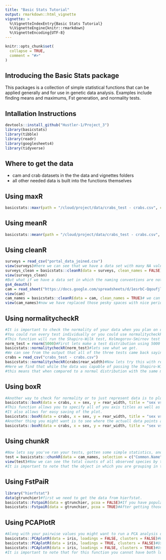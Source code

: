 ```yaml
---
title: "Basic Stats Tutorial"
output: rmarkdown::html_vignette
vignette: >
  %\VignetteIndexEntry{Basic Stats Tutorial}
  %\VignetteEngine{knitr::rmarkdown}
  %\VignetteEncoding{UTF-8}
---
```


```r
knitr::opts_chunk$set(
  collapse = TRUE,
  comment = "#>"
)
```

## Introducing the Basic Stats package

This packages is a collection of simple statistical functions that can be applied generally and for use in genetic data analysis. Examples include finding means and maximums, Fst generation, and normality tests.

## Intallation Instructions

```r
devtools::install_github("Hustler-1/Project_3")
library(basicstats)
library(tibble)
library(readr)
library(googlesheets4)
library(tidyverse)
```

## Where to get the data

+ cam and crab datasets in the the data and vignettes folders
+ all other needed data is built into the functions themselves

## Using maxR

```r
basicstats::maxr(path = "/cloud/project/data/crabs_test - crabs.csv", column = rear_width)#we can load in the data that we want to get a max for and then specify which data column we intend to get a max of.
```
## Using meanR

```r
basicstats::meanr(path = "/cloud/project/data/crabs_test - crabs.csv", column = rear_width)#we can use the same format with meanr to get a mean value for the same data column.
```

## Using cleanR

```r
surveys = read_csv("portal_data_joined.csv")
view(surveys)#here we can see that we have a data set with many NA values.
surveys_clean = basicstats::cleanR(data = surveys, clean_names = FALSE)#we can quickly and cleanly remove those NA throughout the whole data set.
view(surveys_clean)
#But what if we have a data set in which the naming conventions are not efficient e.g. using spaces in column names?
gs4_deauth()
cam = read_sheet("https://docs.google.com/spreadsheets/d/1esrbC-QqoufjlDHXtIYtDcsXovC_x6o6Z4JfBPKvg3s/edit?usp=sharing")
view(cam)
cam_names = basicstats::cleanR(data = cam, clean_names = TRUE)# we can use the clean_names argument in cleanR to correct those issues.
view(cam_names)#now we have replaced those pesky spaces with nice periods!
```

## Using normalitycheckR

```r
#It is important to check the normality of your data when you plan on doing any statistical tests on data sets.
#You could run every test individually or you could use normalitycheckR to run the 3 most commonly used tests for normally distributed data.
#This function will run the Shapiro-Wilk test, Kolmogorov-Smirnov test and the Anderson-Darling test on any data you give it.
norm_test = rnorm(5000)#First lets make a test distribution using 5000 randomly generated data points. 
basicstats::normalitycheckR(norm_test)#lets see what we get.
#We can see from the output that all of the three tests came back saying that the data is normally distributed which we expected.
crabs = read_csv("crabs_test - crabs.csv")
basicstats::normalitycheckR(crabs$rear_width)#Now lets try this with real data
#Here we find that while the data was capable of passing the Shapiro-Wilk test it failed on the Kolmogorov-Smirnov test.
#this means that when compared to a normal distribution with the same mean the values in rear_width are significantly different.
```

## Using boxR

```r
#Another way to check for normality or to just represent data is to plot it. One of the most common ways is to generate a boxplot.
basicstats::boxR(data = crabs, x = sex, y = rear_width, title = "sex vs. rear_width", xname = "sex", yname = "rear_width", points = FALSE, savename = "test.png")#Here we can simply and easily generate a basic boxplot looking at how rear width in crabs compares to the sex. Just enter "n" when prompted in the console.
#This function allows you to specify all of you axis titles as well as the title of the whole plot when generating.
#It also allows for easy saving of the plot.
basicstats::boxR(data = crabs, x = sex, y = rear_width, title = "sex vs. rear_width", xname = "sex", yname = "rear_width", points = FALSE, savename = "test.png")#If you simply enter "y" when prompted you will notice that that the plot will have been saved in you main directory.
#Another thing you might want is to see where the actuall data points are on this plot.
basicstats::boxR(data = crabs, x = sex, y = rear_width, title = "sex vs. rear_width", xname = "sex", yname = "rear_width", points = TRUE, savename = "test.png")#We can do this by changing the points argument to TRUE and you can choose whether or not to save this one.
```

## Using chunkR

```r
#Now lets say you've ran your tests, gotten some simple statistics, and plotted some of the data. What if you wanted to manipulate your whole data set?
test = basicstats::chunkR(data = cam_names, selection = c("Common.Name", "Count", "Subproject"), group = Common.Name, sum.name = "total")#Here we can use the cam_names data set we generated earlier to create a sub-chunk of the data set that gives use the counts of every animal spotted by the cams.
view(test)#Now we can see the total counts of all observed species by their common names
#It is important to note that the object in which you are grouping in the group argument can only be one thing. This function cannot handle grouping multiple things at this time.
```

## Using FstPaiR

```r
library("hierfstat")
data(gtrunchier)#first we need to get the data from hierfstat.
basicstats::FstpaiR(data = gtrunchier, pcoa = FALSE)#If you have population genetic data you can use this function to get the Weir and Nei pairwise Fst values
basicstats::FstpaiR(data = gtrunchier, pcoa = TRUE)#After getting those values you might want to plot that data to get a visualization of it. So we can use the pcoa argument to generate a pcoa plot of the data along with our raw pairwise values
```

## Using PCAPlotR

```r
#Along with your pairwise values you might want to run a PCA analysis on the same data.
basicstats::PCAplotR(data = iris, loadings = FALSE, clusters = FALSE)#We can use PCAplotR to quickly generate a PCA plot of the data. But what if we want the loading values to appear on the plot?
basicstats::PCAplotR(data = iris, loadings = TRUE, clusters = FALSE)#Using the loadings argument we can add the loading values as well as their directions to the plot. But what about clusters?
basicstats::PCAplotR(data = iris, loadings = FALSE, clusters = TRUE)#Using the clusters argument we can add colored clusters to the plot around the data points
#It is important to note that for this function you cannot have both loadings and clusters.
```
